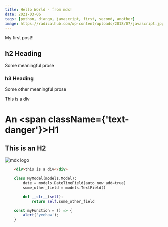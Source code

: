 ```yaml
---
title: Hello World - from mdx!
date: 2021-03-06
tags: [python, django, javascript, first, second, another]
image: https://radicalhub.com/wp-content/uploads/2018/07/javascript.jpg
---
```



My first post!!

## h2 Heading

Some meaningful prose

### h3 Heading

Some other meaningful prose

<div className={'text-success'}>This is a div</div>

# An <span className={'text-danger'}>H1</span>

## This is an H2

![mdx logo](./gradient.jpg)

```html
    <div>this is a div</div>
```

```python
    class MyModel(models.Model):
        date = models.DateTimeField(auto_now_add=true)
        some_other_field = models.TextField()

        def __str__(self):
            return self.some_other_field
```

```javascript
    const myFunction = () => {
        alert('yeehaw');
    }
```